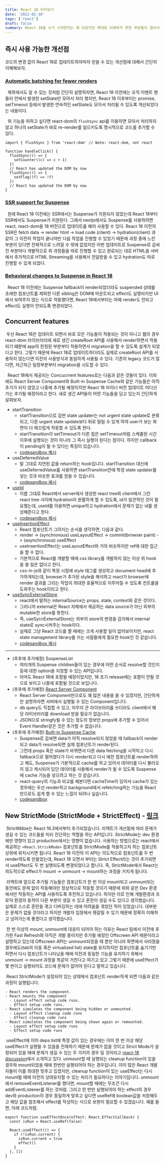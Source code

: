```yaml
---
title: React 18 미리보기
date: '2022-02-10'
tags: ['react']
draft: false
summary: React 18을 쓰기 시작한지는 꽤 되었지만 제대로 이해하지 못한 부분들이 많아서 다시 조금 더 꼼꼼히 공부하고 기록했습니다.
---
```


## 즉시 사용 가능한 개선점

코드의 변경 없이 React 18로 업데이트하자마자 얻을 수 있는 개선점에 대해서 간단히 이해해보자.

### [Automatic batching for fewer renders](https://github.com/reactwg/react-18/discussions/21)

&nbsp; 제목에서도 알 수 있는 것처럼 간단히 설명하자면, React 18 이전에는 오직 이벤트 핸들러 안에서 발생한 setState만 모아서 처리 했지만, React 18 이후부터는 promise, setTimeout 등에서 발생한 연속적인 setState도 모아서 처리될 수 있도록 개선되었다는 내용이다.

&nbsp; 위 기능을 피하고 싶다면 react-dom의 `flushSync` api를 이용하면 모아서 처리하지 않고 하나의 setState가 바로 re-render를 일으키도록 명시적으로 코드를 추가할 수 있다.

```tsx
import { flushSync } from 'react-dom' // Note: react-dom, not react

function handleClick() {
  flushSync(() => {
    setCounter((c) => c + 1)
  })
  // React has updated the DOM by now
  flushSync(() => {
    setFlag((f) => !f)
  })
  // React has updated the DOM by now
}
```

### [SSR support for Suspense](https://github.com/reactwg/react-18/discussions/22)

&nbsp; 원래 React 18 이전에는 SSR에서는 Suspense가 지원되지 않았는데 React 18부터 SSR에서도 Suspense가 지원된다. 그래서 nextjs에서도 Suspense를 사용하려면 react, react-dom을 18 버전으로 업데이트를 해야 사용할 수 있다. React 18 이전의 SSR은 fetch data -> render html -> load code (client) -> hydration(client) 과 같이 그 이전의 작업이 끝나야만 다음 작업을 진행할 수 있었기 때문에 과정 중에 느린 부분이 있다면 전체적으로 느려질 수 밖에 없었지만 이번 업데이트로 Suspense로 감싸진 부분마다 개별적으로 위 과정들을 따로 진행할 수 있고 완료되는 대로 HTML을 서버에서 추가적으로 HTML Streaming을 사용해서 전달받을 수 있고 hydration도 따로 진행할 수 있게 되었다.

### [Behavioral changes to Suspense in React 18](https://github.com/reactwg/react-18/discussions/7)

&nbsp; React 18 이전에는 Suspense fallback이 render되었더라도 suspended 상태를 초래한 컴포넌트를 제외한 다른 sibling은 DOM에 마운트되고 effect도 실행되지만 UI에서 보여주지 않는 식으로 작동했다면, React 18에서부터는 아예 render도 안되고 effect도 실행이 안되도록 변경되었다.

## Concurrent features

&nbsp;우선 React 18은 업데이트 되면서 바로 모든 기능들이 적용되는 것이 아니고 웹의 경우 react-dom 라이브러리에 새로 생긴 createRoot API를 사용해서 render하면서 적용되기 떄문에 app의 한정된 부분부터 적용하면서 migration을 할 수 있도록 설계가 되었다고 한다. 그렇기 때문에 React 18로 업데이트하더라도 실제로 createRoot API를 사용하지 않는다면 이전의 사용방식과 동일하게 사용될 수 있다. 기존의 legacy 코드가 많다면, 차근차근 일정부분부터 migration을 시도할 수 있다.

&nbsp; React 18에서 제공되는 Concucrrent features로는 다음과 같은 것들이 있다. 이외에도 React Server Component와 Built-in Suspense Cache와 같은 기능들은 아직 추가가 되지 않았고 나중에 추가될 예정이지만 React 18 마이너 버전 업데이트 어디선가는 추가될 예정이라고 한다. 새로 생긴 API들이 어떤 기능들을 담고 있는지 간단하게 살펴보자.

- startTransition
  - startTransition으로 감싼 state updater는 not urgent state update로 분류되고, 다른 urgent state update보다 뒤로 밀릴 수 있게 하여 user가 보는 화면이 더 매끄럽게 작동할 수 있도록 한다.
  - startTransition이 setTimeout가 다른 점은 setTimeout처럼 스케줄된 시간 이후에 실행되는 것이 아니라 그 즉시 실행이 된다는 점이다. 하지만 callback이 pending이 될 수 있다는 특징이 있습니다.
  - [codesandbox 예시](https://codesandbox.io/s/react-18-starttransition-hiig0?file=/src/App.js)
- useDeferredValue
  - 말 그대로 지연된 값을 return하는 hook입니다. startTransition 대신에 useDeferredValue를 사용하면 startTransition안에 특정 state updater를 넣는 것과 비슷한 효과를 얻을 수 있습니다.
  - [codesandbox 예시](https://codesandbox.io/s/react-18-usedeferredvalue-forked-d33ri?file=/src/App.js)
- [useId](https://github.com/reactwg/react-18/discussions/111)
  - 이름 그대로 React에서 server에서 생성한 react tree와 client에서 그린 react tree 사이에 hydration이 원활하게 할 수 있도록, id가 일관적인 것이 필요했는데, useId를 이용하면 unique하고 hydration에서 문제가 없는 id를 생성해준다고 한다.
  - [codesandbox 예시](https://codesandbox.io/s/react-18-useid-3ybbt?file=/src/App.js)
- [useInsertionEffect](https://github.com/reactwg/react-18/discussions/110)
  - React 컴포넌트가 그려지는 순서를 생각하면, 다음과 같다.
  - render -> (synchronous) useLayoutEffect -> commit(browser paint) -> (asynchronous) useEffect
  - useInsertionEffect는 useLayoutEffect와 거의 비슷하지만 ref에 대한 접근을 할 수 없다.
  - 기본적으로 React를 개발할 때에 css library를 개발하지 않는 이상 위 hook을 쓸 일은 없다고 한다.
  - css-in-js와 같이 특정 시점에 style 태그를 생성하고 document head에 추가하게되는데, browser가 추가된 style을 해석하고 react가 browser에 render 결과를 그리는 작업이 최대한 효율적으로 이루어질 수 있도록 컨트롤을 도와주는 hook이라고 한다.
- [useSyncExternalStore](https://blog.saeloun.com/2021/12/30/react-18-usesyncexternalstore-api#understanding-usesyncexternalstore-hook)
  - react에서 말하는 internalSource는 props, state, context와 같은 것이다.
  - 그러니까 external은 React 자체에서 제공하는 data source가 아닌 외부의 mutable한 store를 뜻한다.
  - 즉, useSycnExternalStore는 외부의 store의 변경을 감지해서 internal state로 sync시켜주는 hook이다.
  - 실제로 그냥 React 코드를 짤 때에는 크게 사용할 일이 없어보이지만, react state management library를 쓰는 사람들에게 필요한 hook인 것 같습니다.
  - [codesandbox 예시](https://codesandbox.io/s/react-18-usesyncexternalstore-62zsu?file=/src/App.js)

---

- (추후에 추가예정) SuspenseList
  - 여러개의 Suspense children들이 있는 경우에 어떤 순서로 resolve할 것인지 등에 대한 option을 지정할 수 있는 API입니다.
  - 아마도 React 18에 포함될 예정이었지만, 18 초기 release에는 포함이 안될 것으로 보이고 나중에 포함될 것으로 보입니다.
- (추후에 추가예정) [React Server Component](https://github.com/reactwg/react-18/discussions/25)
  - React Server Component만으로도 꽤 많은 내용을 쓸 수 있겠지만, 간단하게만 설명하자면 서버에서 실행될 수 있는 Component입니다.
  - db query도 직접할 수 있고, 아무리 큰 라이브러리를 쓰더라도 client에서 해당 라이브러리를 download 받을 필요가 없습니다.
  - JSON으로 stringfy될 수 있는 정도의 정보만 props에 추가할 수 있어서 Event Handler같은 것은 추가할 수 없습니다.
- (추후에 추가예정) [Built-in Suspense Cache](https://github.com/reactwg/react-18/discussions/25)
  - Suspense로 감싸면 data가 아직 resolve되지 않았을 때 fallback이 render되고 data가 resolve되면 실제 컴포넌트가 render된다.
  - 그런데 props 혹은 state가 바뀌면서 다른 data fetching을 시작하고 다시 fallback으로 떨어졌다가 다시 render되고 다시 예전 컴포넌트를 render하려고 해도, Suspense가 기본적으로 cache를 하고 있어서 데이터를 다시 불러오지 않고 캐시되어 있던 데이터를 사용해서 render가 될 수 있도록 Suspense에 cache 기능을 넣으려고 하는 것 같습니다.
  - react-query의 기능과 비교를 해본다면 cacheTime이 있어서 cache가 있는 경우에는 우선 render하고 background에서 refetching하는 기능을 React만으로도 쉽게 짤 수 있는 느낌이 되려나 싶습니다.
  - [codesandbox](https://codesandbox.io/s/sad-banach-tcnim?file=/src/App.js)

## New StrictMode (StrictMode + StrictEffect) - [링크](https://github.com/reactwg/react-18/discussions/19)

&nbsp;StrictMdoe는 React 16.3에서부터 추가되었습니다. 리액트가 개선됨에 따라 문제가 생길 수 있는 코드들을 미리 진단하는 역할을 하는 API입니다. StrictMode는 dev 환경에만 영향이 있고 production에서는 영향이 없습니다. 사용하는 방법으로는 react에서 제공하는 `<React.StrickMode>` 컴포넌트를 StrictMode를 적용하고자 하는 컴포넌트 상위에 위치시키면 됩니다. React 18 이전의 이 API는 의도적으로 컴포넌트를 두 번 render하도록 만들었는데, React 18 오면서 부터는 Strict Effect라는 것이 추가되면서 useEffect도 두 번 실행되도록 변경되었다고 합니다. 즉, StrictMode에서 React는 의도적으로 effect가 mount -> unmount -> mount하는 과정을 거치게 됩니다.

&nbsp;리액트에 앞으로 추가될 기능들은 컴포넌트가 한 번 이상 mount되고 unmount되는 동안에도 문제 없이 작동해야만 정상적으로 작동할 것이기 때문에 위와 같은 Dev 환경에서만 작동하는 API를 사용하도록 추천하고 있습니다. 하지만 이로 인해 개발환경과 프로덕 환경의 동작이 다른 부분이 생길 수 있고 혼란이 생길 수도 있다고 생각했습니다. 실제로 스스로 혼란을 겪고 디버깅하는 데에 어려움을 겪었던 적이 있었습니다. 대부분은 문제가 없을 것이라고 하지만 개발자 입장에서 헷갈릴 수 있기 때문에 정확히 이해하고 넘어가는게 좋겠다고 생각했습니다.

&nbsp;한 번 이상의 mount, unmount에 대응이 되어야 하는 이유는 React 팀에서 이전에 추가한 Fast Refresh와 아직은 개발 중이지만 추가될 예정인 Offscreen API 때문이라고 설명하고 있는데 Offscreen API는 unmount되었을 때 뿐만 아니라 화면에서 사라졌을 경우에도(tab의 이동 혹은 virtualized list) state를 유지하지만 컴포넌트를 숨기기만 하면서 다시 컴포넌트가 나타났을 때에 이전과 동일한 기능을 유지하기 위해서 unmount -> mount 과정을 똑같이 거친다고 여기고 있고 그렇기 때문에 useEffect가 몇 번이고 실행되어도 코드에 문제가 없어야 된다고 말하고 있습니다.

&nbsp;React StrictMode가 설정되어 있는 상태에서 컴포넌트 render하게 되면 다음과 같은 과정이 실행됩니다.

```
- React renders the component.
- React mounts the component
  - Layout effect setup code runs.
  - Effect setup code runs.
- React simulates the component being hidden or unmounted.
  - Layout effect cleanup code runs
  - Effect cleanup code runs
- React simulates the component being shown again or remounted.
  - Layout effect setup code runs
  - Effect setup code runs
```

&nbsp;useEffect에 이미 deps list에 특정 값이 있는 경우에는 이미 한 번 이상 해당 useEffect가 실행될 수 있음을 전제하기 때문에 문제가 없을 것이고 Strict Mode가 설정되어 있을 때에 문제가 생길 수 있는 두 가지의 경우 일 것이라고 [react-18 discussion](https://github.com/reactwg/react-18/discussions/18)에서 소개하고 있다. unmount할 때 실행되는 cleanup function이 있을 경우와 mount되었을 때에 한번만 실행되어야 하는 경우입니다. 이미 많은 React 개발자들이 이를 최대한 맞추고 있겠지만, cleanup function이 있는 useEffect는 다시 mount될 때에 이전의 상태유지할 수 있는 처리가 필요하다는 이야기입니다. unmount에서 removeEventListener를 했다면, mount할 때에는 무조건 다시 addEventListener를 하는 것처럼. 그리고 한 번만 실행되어야 하는 effect의 경우 dev와 production의 경우 동일하게 맞추고 싶다면 useRef에 boolean값을 저장해두고 해당 값을 참조해서 effect를 작성하는 식으로 보완이 필요할 수 있겠습니다. 예를 들면, 아래 코드처럼.

```tsx
export function useEffectOnce(effect: React.EffectCallback) {
  const isRun = React.useRef(false)

  React.useEffect(() => {
    if (!isRun.current) {
      isRun.current = true
      effect()
    }
  }, [])
}
```
